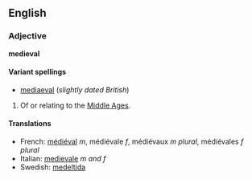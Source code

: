 ==English==
===Adjective===
'''medieval'''

====Variant spellings====
*[[mediaeval]] (''slightly dated British'')

#Of or relating to the [[Middle Ages]].

====Translations====
*French: [[médiéval]] ''m'', médiévale ''f'', médiévaux ''m plural'', médiévales ''f plural''
*Italian: [[medievale]] ''m and f''
*Swedish: [[medeltida]]